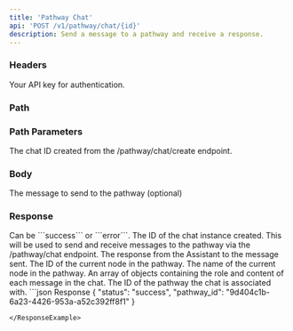```yaml
---
title: 'Pathway Chat'
api: 'POST /v1/pathway/chat/{id}'
description: Send a message to a pathway and receive a response.
---
```


### Headers

<ParamField header="authorization" type="string" required={true}>
  Your API key for authentication.
</ParamField>


### Path
<ParamField path=" id" type="string" required={true}>
</ParamField>


### Path Parameters
<ParamField header="id" type="uuid" required={true}>
 The chat ID created from the /pathway/chat/create endpoint.
</ParamField>




### Body

<ParamField body="message" type="string">
 The message to send to the pathway (optional)
</ParamField>


### Response

<ResponseField name="status" type="string">
    Can be ```success``` or ```error```.
</ResponseField>
<ResponseField name="chat_id" type="uuid">
   The ID of the chat instance created. This will be used to send and receive messages to the pathway via the /pathway/chat endpoint.
</ResponseField>
<ResponseField name="Assistant Response" type="string">
  The response from the Assistant to the message sent.
</ResponseField>
<ResponseField name="Current Node ID" type="string">
 The ID of the current node in the pathway.
</ResponseField>
<ResponseField name="Current Node Name" type="string">
 The name of the current node in the pathway.
</ResponseField>
<ResponseField name="Chat History" type="array">
 An array of objects containing the role and content of each message in the chat.
</ResponseField>
<ResponseField name="Pathway ID" type="string">
   The ID of the pathway the chat is associated with.
</ResponseField>

<ResponseExample>
```json Response
{
  "status": "success",
  "pathway_id": "9d404c1b-6a23-4426-953a-a52c392ff8f1"
}

```
</ResponseExample>
